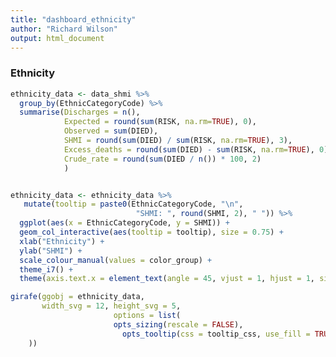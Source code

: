 ---
title: "dashboard_ethnicity"
author: "Richard Wilson"
output: html_document
---

### Ethnicity

```{r ethnicity}

ethnicity_data <- data_shmi %>%
  group_by(EthnicCategoryCode) %>%
  summarise(Discharges = n(),
            Expected = round(sum(RISK, na.rm=TRUE), 0),
            Observed = sum(DIED),
            SHMI = round(sum(DIED) / sum(RISK, na.rm=TRUE), 3),
            Excess_deaths = round(sum(DIED) - sum(RISK, na.rm=TRUE), 0),
            Crude_rate = round(sum(DIED / n()) * 100, 2)
            )


ethnicity_data <- ethnicity_data %>%
   mutate(tooltip = paste0(EthnicCategoryCode, "\n",
                            "SHMI: ", round(SHMI, 2), " ")) %>%
  ggplot(aes(x = EthnicCategoryCode, y = SHMI)) +
  geom_col_interactive(aes(tooltip = tooltip), size = 0.75) +
  xlab("Ethnicity") +
  ylab("SHMI") +
  scale_colour_manual(values = color_group) +
  theme_i7() +
  theme(axis.text.x = element_text(angle = 45, vjust = 1, hjust = 1, size = 6))

```

```{r ethnicity chart tab, include = TRUE,  fig.hieght = 5, fig.width = 12}

girafe(ggobj = ethnicity_data,
       width_svg = 12, height_svg = 5,
                       options = list(
                       opts_sizing(rescale = FALSE),
                         opts_tooltip(css = tooltip_css, use_fill = TRUE)
    ))
```